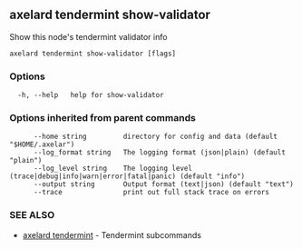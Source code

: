 ## axelard tendermint show-validator

Show this node's tendermint validator info

```
axelard tendermint show-validator [flags]
```

### Options

```
  -h, --help   help for show-validator
```

### Options inherited from parent commands

```
      --home string         directory for config and data (default "$HOME/.axelar")
      --log_format string   The logging format (json|plain) (default "plain")
      --log_level string    The logging level (trace|debug|info|warn|error|fatal|panic) (default "info")
      --output string       Output format (text|json) (default "text")
      --trace               print out full stack trace on errors
```

### SEE ALSO

- [axelard tendermint](/cli-docs/v0_31_3/axelard_tendermint) - Tendermint subcommands

